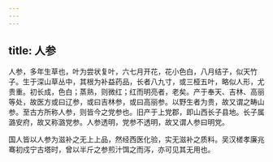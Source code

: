 ```yaml
---
---
---
```

title: 人参
---



人参，多年生草也，叶为尝状复叶，六七月开花，花小色白，八月结子，似天竹子。生于深山草丛中，其根为补益药品，长者八九寸，或三桠五叶，略似人形，尤贵重。初长成，色白；蒸熟，则微红；红而明亮者，老矣。产于奉天、吉林、高丽等处，故医方或曰辽参，或曰吉林参，或曰高丽参。以野生者为贵，故又谓之畴山参。至古方所称人参，则皆今之党参也。旧产于上党郡，即山西长子县地。长子属潞安府，故又称潞党参。人参透明，党参不透明，故又谓人参曰明党。

国人皆以人参为滋补之无上上品，然经西医化验，实无滋补之质料。吴汉槎孝廉兆骞初戍宁古塔时，曾以半斤之参煎汁饵之而泻，亦可见其无用也。